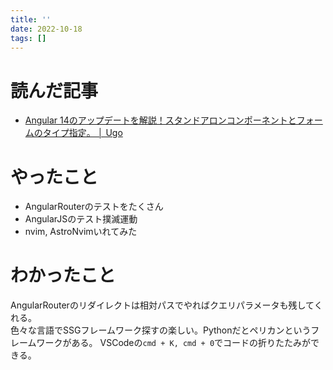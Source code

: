 ```yaml
---
title: ''
date: 2022-10-18
tags: []
---
```


# 読んだ記事
- [Angular 14のアップデートを解説！スタンドアロンコンポーネントとフォームのタイプ指定。 │ Ugo](https://ugo.tokyo/angular-14/)

# やったこと
- AngularRouterのテストをたくさん
- AngularJSのテスト撲滅運動
- nvim, AstroNvimいれてみた

# わかったこと
AngularRouterのリダイレクトは相対パスでやればクエリパラメータも残してくれる。  
色々な言語でSSGフレームワーク探すの楽しい。Pythonだとペリカンというフレームワークがある。
VSCodeの`cmd + K, cmd + 0`でコードの折りたたみができる。

